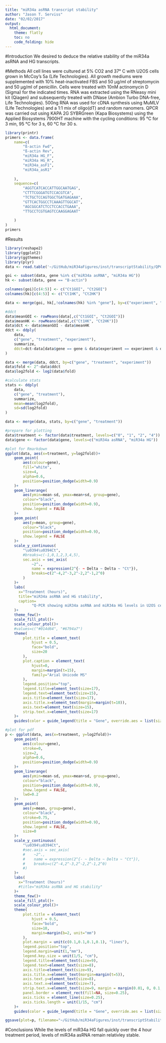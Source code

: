 ```yaml
---
title: "miR34a asRNA transcript stability"
author: "Jason T. Serviss"
date: "02/02/2017"
output:
  html_document:
    theme: flatly
    toc: no
    code_folding: hide
---
```


#Introduction
We desired to deduce the relative stability of the miR34a asRNA and HG transcripts.

#Methods
All cell lines were cultured at 5% CO2 and 37° C with U2OS cells grown in McCoy’s 5a (Life Technologies). All growth mediums were supplemented with 10% heat-inactivated FBS and 50 μg/ml of streptomycin and 50 μg/ml of penicillin. Cells were treated with 10nM actinomycin D (Sigma) for the indicated times. RNA was extracted using the RNeasy mini kit (Qiagen) and subsequently treated with DNase (Ambion Turbo DNA-free, Life Technologies). 500ng RNA was used for cDNA synthesis using MuMLV (Life Technologies) and a 1:1 mix of oligo(dT) and random nanomers. QPCR was carried out using KAPA 2G SYBRGreen (Kapa Biosystems) using the Applied Biosystems 7900HT machine with the cycling conditions: 95 °C for 3 min, 95 °C for 3 s, 60 °C for 30 s.

```r
library(printr)
primers <- data.frame(
    name=c(
        "ß-actin Fwd",
        "ß-actin Rev",
        "miR34a HG_F",
        "miR34a HG_R",
        "miR34a_asF1",
        "miR34a_asR1"
        
    ),
    sequence=c(
        "AGGTCATCACCATTGGCAATGAG",
        "CTTTCGGGATGTCCACGTCA",
        "TCTGCTCCAGTGGCTGATGAGAAA",
        "GTTCACTGGCCTCAAAGTTGGCAT",
        "AGCGGCATCTCCTCCACCTGAAA",
        "TTGCCTCGTGAGTCCAAGGAGAAT"
        
    )
)
primers
```

#Results

```r
library(reshape2)
library(ggplot2)
library(ggthemes)
library(plyr)
data <- read.table('~/GitHub/miR34aFigures/inst/transcriptStability/QPCRdata.txt', header=TRUE, sep="\t")

goi <- subset(data, gene %in% c("miR34a asRNA", "miR34a HG"))
hk <- subset(data, gene == "B-actin")

colnames(goi)[c(4:5)] <- c("Ct1GOI", "Ct2GOI")
colnames(hk)[c(4:5)] <- c("Ct1HK", "Ct2HK")

data <- merge(goi, hk[,!colnames(hk) %in% "gene"], by=c("experiment", "treatment"))

#ddct
data$meanGOI <- rowMeans(data[,c("Ct1GOI", "Ct2GOI")])
data$meanHK <- rowMeans(data[,c("Ct1HK", "Ct2HK")])
data$dct <- data$meanGOI - data$meanHK
ddct <- ddply(
    data,
    c("gene", "treatment", "experiment"),
    summarize,
    ddct=dct-data[data$gene == gene & data$experiment == experiment & data$treatment == 0, "dct"]
)

data <- merge(data, ddct, by=c("gene", "treatment", "experiment"))
data$fold <- 2^-data$ddct
data$log2fold <- log2(data$fold)

#calculate stats
stats <- ddply(
    data, 
    c("gene", "treatment"),
    summarize,
    mean=mean(log2fold),
    sd=sd(log2fold)
)

data <- merge(data, stats, by=c("gene", "treatment"))

#prepare for plotting
data$treatment <- factor(data$treatment, levels=c("0", "1", "2", "4"))
data$gene <- factor(data$gene, levels=c("miR34a asRNA", "miR34a HG"))
```

```r
#plot for Rmarkdown
ggplot(data, aes(x=treatment, y=log2fold))+
    geom_point( 
        aes(colour=gene),
        fill="white",
        size=4,
        alpha=0.6,
        position=position_dodge(width=0.9)
    )+
    geom_linerange(
        aes(ymin=mean-sd, ymax=mean+sd, group=gene),
        colour="black",
        position=position_dodge(width=0.9),
        show.legend = FALSE
    )+
    geom_point(
        aes(y=mean, group=gene),
        colour="black",
        position=position_dodge(width=0.9),
        show.legend = FALSE
    )+
    scale_y_continuous(
        "\u0394\u0394Ct",
        #breaks=c(-1,0,1,2,3,4,5),
        sec.axis = sec_axis(
            ~2^., 
            name = expression(2^{- ~ Delta ~ Delta ~ "Ct"}), 
            breaks=c(2^-4,2^-3,2^-2,2^-1,2^0)
        )
    )+
    labs(
      x="Treatment (hours)",
      title="miR34a asRNA and HG stability",
      caption=
            "Q-PCR showing miR34a asRNA and miR34a HG levels in U2OS cells after treatment with 10nM actinomycin D.\nError bars (black vertical) indicate standard deviation and means are represented by black dots."
    )+
    theme_few()+
    scale_fill_ptol()+
    scale_colour_ptol()+
    #values=c("#014d64", "#6794a7")
    theme(
        plot.title = element_text(
            hjust = 0.5,
            face="bold",
            size=20
        ),
        plot.caption = element_text(
            hjust=0, 
            margin=margin(t=15),
            family="Arial Unicode MS"
        ),
        legend.position="top",
        legend.title=element_text(size=17),
        legend.text=element_text(size=15),
        axis.title=element_text(size=17),
        axis.title.x=element_text(margin=margin(t=10)),
        axis.text=element_text(size=15),
        strip.text.x=element_text(size=17)
    )+
    guides(color = guide_legend(title = "Gene", override.aes = list(size=3)))

#plot for pdf
p <- ggplot(data, aes(x=treatment, y=log2fold))+
    geom_point( 
        aes(colour=gene),
        stroke=0,
        size=2,
        alpha=0.6,
        position=position_dodge(width=0.9)
    )+
    geom_linerange(
        aes(ymin=mean-sd, ymax=mean+sd, group=gene),
        colour="black",
        position=position_dodge(width=0.9),
        show.legend = FALSE,
        lwd=0.2
    )+
    geom_point(
        aes(y=mean, group=gene),
        colour="black",
        stroke=0.75,
        position=position_dodge(width=0.9),
        show.legend = FALSE,
        size=0
    )+
    scale_y_continuous(
        "\u0394\u0394Ct",
        #sec.axis = sec_axis(
        #    ~2^., 
        #    name = expression(2^{- ~ Delta ~ Delta ~ "Ct"}), 
        #    breaks=c(2^-4,2^-3,2^-2,2^-1,2^0)
        #)
    )+
    labs(
      x="Treatment (hours)"
      #title="miR34a asRNA and HG stability"
    )+
    theme_few()+
    scale_fill_ptol()+
    scale_colour_ptol()+
    theme(
        plot.title = element_text(
            hjust = 0.5,
            face="bold",
            size=10,
            margin=margin(b=2, unit="mm")
        ),
        plot.margin = unit(c(0.1,0.1,0.1,0.1), "lines"),
        legend.position="top",
        legend.margin=unit(1,"mm"),
        legend.key.size = unit(1/5, "cm"),
        legend.title=element_text(size=9),
        legend.text=element_text(size=8),
        axis.title=element_text(size=9),
        axis.title.x=element_text(margin=margin(t=5)),
        axis.text.y=element_text(size=8),
        axis.text.x=element_text(size=7),
        strip.text.x=element_text(size=9, margin = margin(0.01, 0, 0.1, 0, "cm")),
        panel.border = element_rect(fill=NA, size=0.25),
        axis.ticks = element_line(size=0.25),
        axis.ticks.length = unit(1/15, "cm")
    )+
    guides(color = guide_legend(title = "Gene", override.aes = list(size=2)))

ggsave(plot=p, filename="~/GitHub/miR34aFigures/inst/transcriptStability/transcriptStability.pdf", device=cairo_pdf, height=60, width=83, units="mm")

```

#Conclusions
While the levels of miR34a HG fall quickly over the 4 hour treatment period, levels of miR34a asRNA remain relativley stable.
